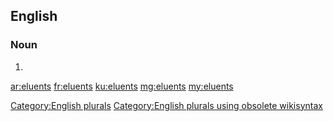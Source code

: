 ==English==

===Noun===
{{head|en}}

# {{plural of|eluent}}

[[Category:English plurals]][[Category:English plurals using obsolete wikisyntax]]

[[ar:eluents]]
[[fr:eluents]]
[[ku:eluents]]
[[mg:eluents]]
[[my:eluents]]